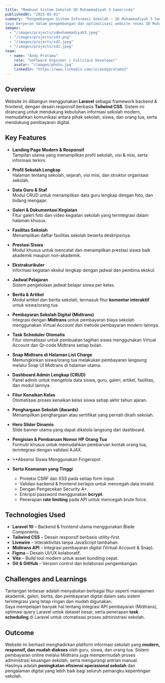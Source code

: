---
title: "Membuat Sistem Sekolah SD Muhammadiyah 3 Samarinda"
publishedAt: "2025-05-01"
summary: "Pengembangan Sistem Informasi Sekolah – SD Muhammadiyah 3 Samarinda
Saya berperan dalam pengembangan dan optimalisasi website resmi SD Muhammadiyah 3 Samarinda, yang kini menghadirkan pengalaman digital modern untuk mendukung transparansi, efisiensi, dan kemudahan akses informasi bagi seluruh pemangku kepentingan sekolah."
images:
  - "/images/projects/sdmuhammadiyah3.jpeg"
  - "/images/projects/sd3.png"
  - "/images/projects/sd2.jpeg"
  - "/images/projects/sd1.jpeg"
team:
  - name: "Andy Pratama"
    role: "Software Engineer | Fullstack Developer"
    avatar: "/images/photo.jpg"
    linkedIn: "https://www.linkedin.com/in/andypratama3"
---

## Overview

Website ini dibangun menggunakan **Laravel** sebagai framework backend & frontend, dengan desain responsif berbasis **Tailwind CSS**. Sistem ini dirancang untuk mendukung kebutuhan informasi sekolah modern, memudahkan komunikasi antara pihak sekolah, siswa, dan orang tua, serta mendukung pembayaran digital.

## Key Features

- **Landing Page Modern & Responsif**  
  Tampilan utama yang menampilkan profil sekolah, visi & misi, serta informasi terkini.

- **Profil Sekolah Lengkap**  
  Halaman tentang sekolah, sejarah, visi misi, dan struktur organisasi sekolah.

- **Data Guru & Staf**  
  Modul CRUD untuk menampilkan data guru lengkap dengan foto, dan bidang mengajar.

- **Galeri & Dokumentasi Kegiatan**  
  Fitur galeri foto dan video kegiatan sekolah yang terintegrasi dalam halaman khusus.

- **Fasilitas Sekolah**  
  Menampilkan daftar fasilitas sekolah beserta deskripsinya.

- **Prestasi Siswa**  
  Modul khusus untuk mencatat dan menampilkan prestasi siswa baik akademik maupun non-akademik.

- **Ekstrakurikuler**  
  Informasi kegiatan ekskul lengkap dengan jadwal dan pembina ekskul.

- **Jadwal Pelajaran**  
  Sistem pengelolaan jadwal belajar siswa per kelas.

- **Berita & Artikel**  
  Modul artikel dan berita sekolah, termasuk fitur **komentar interaktif** untuk siswa/orang tua.

- **Pembayaran Sekolah Digital (Midtrans)**  
  Integrasi dengan **Midtrans** untuk pembayaran biaya sekolah menggunakan Virtual Account dan metode pembayaran modern lainnya.

- **Task Scheduler Otomatis**  
  Fitur otomatisasi untuk pembuatan tagihan siswa menggunakan Virtual Account dan Qr-code Midtrans setiap bulan.

- **Snap Midtrans di Halaman List Charge**  
  Memungkinkan siswa/orang tua melakukan pembayaran langsung melalui Snap UI Midtrans di halaman utama.

- **Dashboard Admin Lengkap (CRUD)**  
  Panel admin untuk mengelola data siswa, guru, galeri, artikel, fasilitas, dan modul lainnya.

- **Fitur Kenaikan Kelas**  
  Otomatisasi proses kenaikan kelas siswa setiap akhir tahun ajaran.

- **Penghargaan Sekolah (Awards)**  
  Menampilkan penghargaan atau sertifikat yang pernah diraih sekolah.

- **Hero Slider Dinamis**  
  Slide banner utama yang dapat dikelola langsung dari dashboard.

- **Pengisian & Pembaruan Nomor HP Orang Tua**  
  Formulir khusus untuk memudahkan pembaruan kontak orang tua, terintegrasi dengan validasi AJAX.
- **Absensi Siswa Menggunakan Fingerspot

- **Serta Keamanan yang Tinggi**  
  - Proteksi CSRF dan XSS pada setiap form input.  
  - Validasi backend & frontend berlapis untuk mencegah data invalid.  
  - Dengan Pengecekan Security A+.
  - Enkripsi password menggunakan **bcrypt**.  
  - Penerapan **rate limiting** pada API untuk mencegah brute force.  


## Technologies Used

- **Laravel 10** – Backend & frontend utama menggunakan Blade Components.  
- **Tailwind CSS** – Desain responsif berbasis utility-first.  
- **Livewire** – Interaktivitas tanpa JavaScript tambahan.  
- **Midtrans API** – Integrasi pembayaran digital (Virtual Account & Snap).  
- **Figma** – Desain UI/UX kolaboratif.  
- **Vite** – Build tool modern untuk asset bundling cepat.  
- **Git & GitHub** – Version control dan kolaborasi pengembangan.

## Challenges and Learnings

Tantangan terbesar adalah menyatukan berbagai fitur seperti manajemen akademik, galeri, berita, dan pembayaran digital dalam satu sistem terintegrasi yang tetap ringan dan mudah digunakan.  
Saya mempelajari banyak hal tentang integrasi API pembayaran (Midtrans), optimasi query Laravel untuk dataset besar, serta penerapan **task scheduling** di Laravel untuk otomatisasi proses administrasi sekolah.

## Outcome

Website ini berhasil menghadirkan platform informasi sekolah yang **modern, responsif, dan mudah diakses** oleh guru, siswa, dan orang tua. Sistem pembayaran online melalui Midtrans juga mempermudah proses administrasi keuangan sekolah, serta mengurangi antrian manual.  
Hasilnya adalah **peningkatan efisiensi operasional sekolah** dan pengalaman digital yang lebih baik bagi seluruh pemangku kepentingan sekolah.
